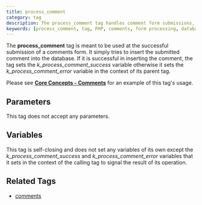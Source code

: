 ```yaml
---
title: process_comment
category: tag
description: The process_comment tag handles comment form submissions, inserting comments into the database and providing success/error feedback.
keywords: [process_comment, tag, PHP, comments, form processing, database, feedback]
---
```


The **process_comment** tag is meant to be used at the successful submission of a comments form.
It simply tries to insert the submitted comment into the database. If it is successful in inserting the comment, the tag sets the *k_process_comment_success* variable otherwise it sets the *k_process_comment_error* variable in the context of its parent tag.

Please see [**Core Concepts - Comments**](../../concepts/using-comments.html) for an example of this tag's usage.

## Parameters

This tag does not accept any parameters.

## Variables

This tag is self-closing and does not set any variables of its own except the *k_process_comment_success* and *k_process_comment_error* variables that it sets in the context of the calling tag to signal the result of its operation.

## Related Tags

*   [comments](../comments.html)